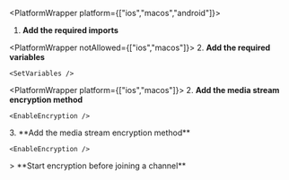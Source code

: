 
<PlatformWrapper platform={["ios","macos","android"]}>
        
1.  **Add the required imports**

    <ImportLibrary />

<PlatformWrapper notAllowed={["ios","macos"]}>
2.  **Add the required variables**

    <SetVariables />
</PlatformWrapper>

<PlatformWrapper platform={["ios","macos"]}>
2.  **Add the media stream encryption method**

    <EnableEncryption />
</PlatformWrapper>
<PlatformWrapper notAllowed={["ios","macos"]}>
3.  **Add the media stream encryption method**

    <EnableEncryption />
</PlatformWrapper>
> **Start encryption before joining a channel**
</PlatformWrapper>
